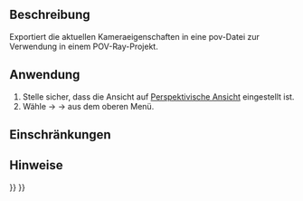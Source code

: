 <languages/>

{{Docnav/de
|[[Raytracing_WriteView/de|AnsichtAusgeben]]
|[[Raytracing_WritePart/de|TeilAusgeben]]
|[[Raytracing_Workbench/de|Raytracing]]
|IconL=Raytracing_WriteView.svg
|IconR=Raytracing_WritePart.svg
|IconC=Workbench_Raytracing.svg
}}

{{GuiCommand/de
|Name=Raytracing WriteCamera‏‎
|Name/de=Raytracing KameraAusgeben‏‎
|MenuLocation=Raytracing → Kamera‏‎
|Workbenches=[[Raytracing_Workbench/de|Raytracing]]
|Shortcut=
|SeeAlso=
}}

<span id="Description"></span>
==Beschreibung==

Exportiert die aktuellen Kameraeigenschaften in eine pov-Datei zur Verwendung in einem POV-Ray-Projekt.

<span id="Usage"></span>
==Anwendung==

#Stelle sicher, dass die Ansicht auf [[Std_PerspectiveCamera/de|Perspektivische Ansicht]] eingestellt ist.
#Wähle  {{KEY| Raytracing}}  → {{KEY| Utilities}}  →{{KEY|[[Image:Raytracing_WriteCamera.svg|32px]]  Kamera nach POV-Ray exportieren...}} aus dem oberen Menü.

<span id="Limitations"></span>
==Einschränkungen==


<span id="Notes"></span>
==Hinweise==


{{Docnav/de
|[[Raytracing_WriteView/de|AnsichtAusgeben]]
|[[Raytracing_WritePart/de|TeilAusgeben]]
|[[Raytracing_Workbench/de|Raytracing]]
|IconL=Raytracing_WriteView.svg
|IconR=Raytracing_WritePart.svg
|IconC=Workbench_Raytracing.svg
}}

{{Raytracing_Tools_navi{{#translation:}}}}
{{Userdocnavi{{#translation:}}}}